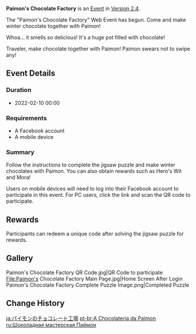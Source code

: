 {{Event
|name              = Paimon's Chocolate Factory
|image             = Paimon's Chocolate Factory.jpg
|type              = Web
|time_known        = yes
|time_start        = 2022-02-10 00:00:00
|time_end          = 2022-03-10 00:00:00
|link              = https://www.facebook.com/Genshinimpact/posts/1126274411556081
|link2             = https://hoyo.link/942ERBA6
|link2name         = Event Page
}}
'''Paimon's Chocolate Factory''' is an [[Event]] in [[Version 2.4]].

The "Paimon's Chocolate Factory" Web Event has begun. Come and make winter chocolate together with Paimon!

Whoa... it smells so delicious! It's a huge pot filled with chocolate!

Traveler, make chocolate together with Paimon! Paimon swears not to swipe any!

==Event Details==
===Duration===
* 2022-02-10 00:00

===Requirements===
* A Facebook account
* A mobile device

===Summary===
Follow the instructions to complete the jigsaw puzzle and make winter chocolates with Paimon. You can also obtain rewards such as Hero's Wit and Mora!

Users on mobile devices will need to log into their Facebook account to participate in this event. For PC users, click the link and scan the QR code to participate.
==Rewards==
Participants can redeem a unique code after solving the jigsaw puzzle for rewards.

{{Card|Mora|20000}}{{Card|Hero's Wit|3}}

==Gallery==
<gallery>
Paimon's Chocolate Factory QR Code.jpg|QR Code to participate
File:Paimon's Chocolate Factory Main Page.jpg|Home Screen After Login
Paimon's Chocolate Factory Complete Puzzle Image.png|Completed Puzzle
</gallery>

==Change History==
{{Change History|2.4}}

[[ja:パイモンのチョコレート工場]]
[[pt-br:A Chocolateria da Paimon]]
[[ru:Шоколадная мастерская Паймон]]